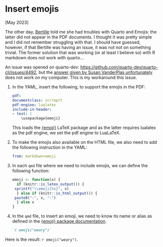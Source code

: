 # Insert emojis

[May 2023]

The other day, [Bertille](bertillepicard.github.io/) told me she had troubles with Quarto and Emojis: the latter did not appear in the PDF documents. I thought it was pretty simple and I did not remember struggling with that. I should have guessed, however, if that Bertille was having an issue, it was not not on something trivial. The former solution that was working (or at least I believe so) with R markdown does not work with quarto...

An issue was opened on quarto-dev: <https://github.com/quarto-dev/quarto-cli/issues/4492>, but the [answer given by Susan VanderPlas unfortunately](https://github.com/quarto-dev/quarto-cli/issues/4492#issuecomment-1548655951) does not work on my computer. This is my workaround this issue.


1. In the YAML, insert the following, to support the emojis in the PDF:

    ```yml
pdf:
    documentclass: scrreprt
    pdf-engine: lualatex
    include-in-header:
    - text: |
        \usepackage{emoji}
    ```
   This loads the [{emoji}](https://ctan.math.washington.edu/tex-archive/macros/luatex/latex/emoji/emoji-doc.pdf) LaTeX package and as the latter requires lualatex as the pdf engine, we set the pdf engine to LuaLaTeX.
   
2. To make the emojis also available on the HTML file, we also need to add the following instruction in the YAML:

    ```yml
from: markdown+emoji
    ```

3. In each `qmd` file where we need to include emojis, we can define the following function:
   ```r
emoji <- function(x) {
  if (knitr::is_latex_output()) {
    sprintf("\\emoji{%s}", x)
  } else if (knitr::is_html_output()) {
    paste0(":", x, ":")
  } else x
}
   ```

4. In the `qmd` file, to insert an emoji, we need to know its name or alias as defined in the [{emoji} package documentation](https://ctan.math.washington.edu/tex-archive/macros/luatex/latex/emoji/emoji-doc.pdf).
   ```markdown
`r emoji("weary")`   
   ```

Here is the result: `r emoji("weary")`.
